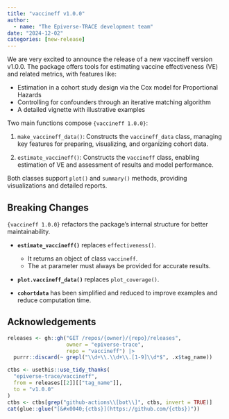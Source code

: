 ```yaml
---
title: "vaccineff v1.0.0"
author:
  - name: "The Epiverse-TRACE development team"
date: "2024-12-02"
categories: [new-release]
---
```


We are very excited to announce the release of a new vaccineff version v1.0.0.
The package offers tools for estimating vaccine effectiveness (VE) and related
metrics, with features like:

* Estimation in a cohort study design via the Cox model for Proportional Hazards  
* Controlling for confounders through an iterative matching algorithm  
* A detailed vignette with illustrative examples

Two main functions compose `{vaccineff 1.0.0}`:

1. `make_vaccineff_data()`: Constructs the `vaccineff_data` class, managing key
features for preparing, visualizing, and organizing cohort data.

2. `estimate_vaccineff()`: Constructs the `vaccineff` class, enabling estimation
of VE and assessment of results and model performance.

Both classes support `plot()` and `summary()` methods, providing visualizations
and detailed reports.

## Breaking Changes

`{vaccineff 1.0.0}` refactors the package's internal structure for better
maintainability.

* **`estimate_vaccineff()`** replaces `effectiveness()`.
  * It returns an object of class `vaccineff`.
  * The `at` parameter must always be provided for accurate results.

* **`plot.vaccineff_data()`** replaces `plot_coverage()`.

* **`cohortdata`** has been simplified and reduced to improve examples and
  reduce computation time.

## Acknowledgements

```r
releases <- gh::gh("GET /repos/{owner}/{repo}/releases",
                   owner = "epiverse-trace",
                   repo = "vaccineff") |>
  purrr::discard(~ grepl("\\d+\\.\\d+\\.[1-9]\\d*$", .x$tag_name))

ctbs <- usethis::use_tidy_thanks(
  "epiverse-trace/vaccineff",
  from = releases[[2]][["tag_name"]],
  to = "v1.0.0"
)
ctbs <- ctbs[grep("github-actions\\[bot\\]", ctbs, invert = TRUE)]
cat(glue::glue("[&#x0040;{ctbs}](https://github.com/{ctbs})"))
```
